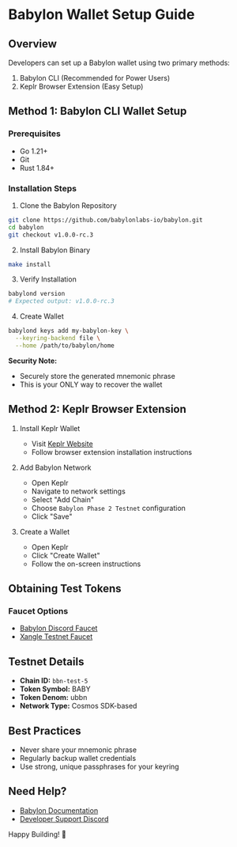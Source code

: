 # Babylon Wallet Setup Guide

## Overview

Developers can set up a Babylon wallet using two primary methods:
1. Babylon CLI (Recommended for Power Users)
2. Keplr Browser Extension (Easy Setup)

## Method 1: Babylon CLI Wallet Setup

### Prerequisites
- Go 1.21+
- Git
- Rust 1.84+

### Installation Steps

1. Clone the Babylon Repository
```bash
git clone https://github.com/babylonlabs-io/babylon.git
cd babylon
git checkout v1.0.0-rc.3
```

2. Install Babylon Binary
```bash
make install
```

3. Verify Installation
```bash
babylond version
# Expected output: v1.0.0-rc.3
```

4. Create Wallet
```bash
babylond keys add my-babylon-key \
  --keyring-backend file \
  --home /path/to/babylon/home
```

**Security Note:** 
- Securely store the generated mnemonic phrase
- This is your ONLY way to recover the wallet

## Method 2: Keplr Browser Extension

1. Install Keplr Wallet
   - Visit [Keplr Website](https://keplr.app/)
   - Follow browser extension installation instructions

2. Add Babylon Network
   - Open Keplr
   - Navigate to network settings
   - Select "Add Chain"
   - Choose `Babylon Phase 2 Testnet` configuration
   - Click "Save"

3. Create a Wallet
   - Open Keplr
   - Click "Create Wallet"
   - Follow the on-screen instructions

## Obtaining Test Tokens

### Faucet Options
- [Babylon Discord Faucet](https://discord.gg/babylonglobal)
- [Xangle Testnet Faucet](https://babylon-explorer.xangle.io/testnet/faucet)

## Testnet Details
- **Chain ID:** `bbn-test-5`
- **Token Symbol:** BABY
- **Token Denom:** ubbn
- **Network Type:** Cosmos SDK-based

## Best Practices
- Never share your mnemonic phrase
- Regularly backup wallet credentials
- Use strong, unique passphrases for your keyring

## Need Help?
- [Babylon Documentation](https://docs.babylonchain.io)
- [Developer Support Discord](https://discord.gg/babylonglobal)

Happy Building! 🚀